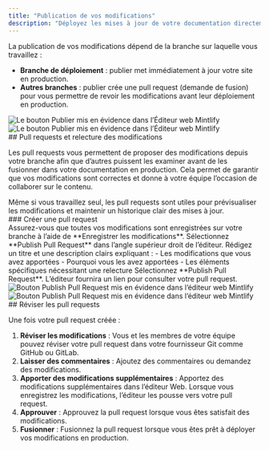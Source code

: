 ```yaml
---
title: "Publication de vos modifications"
description: "Déployez les mises à jour de votre documentation directement en production ou via des pull requests"
---
```


La publication de vos modifications dépend de la branche sur laquelle vous travaillez :

* **Branche de déploiement** : publier met immédiatement à jour votre site en production.
* **Autres branches** : publier crée une pull request (demande de fusion) pour vous permettre de revoir les modifications avant leur déploiement en production.

<Frame>
  <img 
    src="/images/editor/publish-flow-light.png" 
    alt="Le bouton Publier mis en évidence dans l’Éditeur web Mintlify" 
    className="block dark:hidden" 
  />
  <img 
    src="/images/editor/publish-flow-dark.png" 
    alt="Le bouton Publier mis en évidence dans l’Éditeur web Mintlify" 
    className="hidden dark:block" 
  />
</Frame>

<div id="pull-requests-and-reviewing-changes">
  ## Pull requests et relecture des modifications
</div>

Les pull requests vous permettent de proposer des modifications depuis votre branche afin que d’autres puissent les examiner avant de les fusionner dans votre documentation en production. Cela permet de garantir que vos modifications sont correctes et donne à votre équipe l’occasion de collaborer sur le contenu.

<Tip>
  Même si vous travaillez seul, les pull requests sont utiles pour prévisualiser les modifications et maintenir un historique clair des mises à jour.
</Tip>

<div id="creating-a-pull-request">
  ### Créer une pull request
</div>

<Steps>
  <Step title="Enregistrer votre travail">
    Assurez-vous que toutes vos modifications sont enregistrées sur votre branche à l’aide de **Enregistrer les modifications**.
  </Step>
  <Step title="Créer la pull request">
    Sélectionnez **Publish Pull Request** dans l’angle supérieur droit de l’éditeur.
  </Step>
  <Step title="Ajouter un titre et une description">
    Rédigez un titre et une description clairs expliquant :
    - Les modifications que vous avez apportées
    - Pourquoi vous les avez apportées
    - Les éléments spécifiques nécessitant une relecture
  </Step>
  <Step title="Créer et partager">
    Sélectionnez **Publish Pull Request**. L’éditeur fournira un lien pour consulter votre pull request.

  <Frame>
  <img 
    src="/images/editor/pull-request-light.png" 
    alt="Bouton Publish Pull Request mis en évidence dans l’éditeur web Mintlify" 
    className="block dark:hidden" 
  />
  <img 
    src="/images/editor/pull-request-dark.png" 
    alt="Bouton Publish Pull Request mis en évidence dans l’éditeur web Mintlify" 
    className="hidden dark:block" 
  />
  </Frame>
  </Step>
</Steps>

<div id="reviewing-pull-requests">
  ## Réviser les pull requests
</div>

Une fois votre pull request créée :

1. **Réviser les modifications** : Vous et les membres de votre équipe pouvez réviser votre pull request dans votre fournisseur Git comme GitHub ou GitLab.
2. **Laisser des commentaires** : Ajoutez des commentaires ou demandez des modifications.
3. **Apporter des modifications supplémentaires** : Apportez des modifications supplémentaires dans l’éditeur Web. Lorsque vous enregistrez les modifications, l’éditeur les pousse vers votre pull request.
4. **Approuver** : Approuvez la pull request lorsque vous êtes satisfait des modifications.
5. **Fusionner** : Fusionnez la pull request lorsque vous êtes prêt à déployer vos modifications en production.